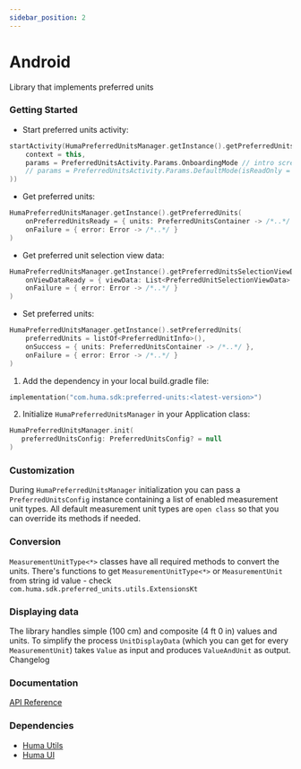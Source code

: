 ```yaml
---
sidebar_position: 2
---
```




# Android
Library that implements preferred units

### Getting Started
<Tabs>
<TabItem value="example" label="Example" default>

* Start preferred units activity:
```kotlin
startActivity(HumaPreferredUnitsManager.getInstance().getPreferredUnitsActivityLauncherIntent(
    context = this,
    params = PreferredUnitsActivity.Params.OnboardingMode // intro screen, pref units screen
    // params = PreferredUnitsActivity.Params.DefaultMode(isReadOnly = false) // no intro screen, pref units screen
))

```

* Get preferred units:
```kotlin
HumaPreferredUnitsManager.getInstance().getPreferredUnits(
    onPreferredUnitsReady = { units: PreferredUnitsContainer -> /*..*/ },
    onFailure = { error: Error -> /*..*/ }
)
```

* Get preferred unit selection view data:
```kotlin
HumaPreferredUnitsManager.getInstance().getPreferredUnitsSelectionViewData(
    onViewDataReady = { viewData: List<PreferredUnitSelectionViewData> -> /*..*/ },
    onFailure = { error: Error -> /*..*/ }
)
```

* Set preferred units:
```kotlin
HumaPreferredUnitsManager.getInstance().setPreferredUnits(
    preferredUnits = listOf<PreferredUnitInfo>(),
    onSuccess = { units: PreferredUnitsContainer -> /*..*/ },
    onFailure = { error: Error -> /*..*/ }
)
```


</TabItem>
<TabItem value="installing" label="Installing">

1. Add the dependency in your local build.gradle file:
```kotlin
implementation("com.huma.sdk:preferred-units:<latest-version>")
```
2. Initialize `HumaPreferredUnitsManager` in your Application class:
```kotlin
HumaPreferredUnitsManager.init(
   preferredUnitsConfig: PreferredUnitsConfig? = null
)
```

</TabItem>
<TabItem value="readme" label="Readme" default>

### Customization

During `HumaPreferredUnitsManager` initialization you can pass a `PreferredUnitsConfig` instance containing a list of enabled measurement unit types. All default measurement unit types are `open class` so that you can override its methods if needed.

### Conversion

`MeasurementUnitType<*>` classes have all required methods to convert the units. There's functions to get `MeasurementUnitType<*>` or `MeasurementUnit` from string id value - check `com.huma.sdk.preferred_units.utils.ExtensionsKt`

### Displaying data

The library handles simple (100 cm) and composite (4 ft 0 in) values and units. To simplify the process `UnitDisplayData` (which you can get for every `MeasurementUnit`) takes `Value` as input and produces `ValueAndUnit` as output. 
</TabItem>
<TabItem value="changelog" label="Changelog">
Changelog
</TabItem>
</Tabs>

 ### Documentation
[API Reference](https://github.com/huma-engineering/huma-android-sdk/releases)

 ### Dependencies
- [Huma Utils](../Utilities/Android)
- [Huma UI](../UI/Android)